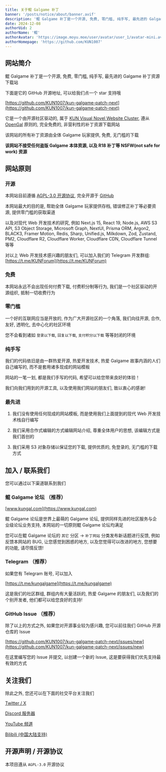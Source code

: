 ```yaml
---
title: 关于鲲 Galgame 补丁
banner: '/posts/notice/about/banner.avif'
description: '鲲 Galgame 补丁是一个开源, 免费, 零门槛, 纯手写, 最先进的 Galgame 补丁资源下载站'
date: 2024-12-08
authorUid: 2
authorName: '鲲'
authorAvatar: 'https://image.moyu.moe/user/avatar/user_1/avatar-mini.avif'
authorHomepage: 'https://github.com/KUN1007'
---
```


## 网站简介

鲲 Galgame 补丁是一个开源, 免费, 零门槛, 纯手写, 最先进的 Galgame 补丁资源下载站

下面是它的 GitHub 开源地址, 可以给我们点一个 star 支持哦

[https://github.com/KUN1007/kun-galgame-patch-next](https://github.com/KUN1007/kun-galgame-patch-next)

它是一个由开源社区驱动的, 属于 [KUN Visual Novel Website Cluster](https://nav.kungal.org), 遵从 [OpenGal](https://github.com/opengal) 原则的, 完全免费的, 非营利性的补丁资源下载网站

该网站的所有补丁资源由全体 Galgame 玩家提供, 免费, 无门槛的下载

**该网站不接受任何盗版 Galgame 本体资源, 以及 R18 补丁等 NSFW(not safe for work) 资源**

## 网站原则

### 开源

本网站目前遵循 [AGPL-3.0 开源协议](https://www.gnu.org/licenses/gpl-3.0.en.html), 完全开源于 [GitHub](https://github.com/KUN1007/kun-galgame-patch-next)

本网站最大的目的是, 帮助全体 Galgame 玩家提供存档, 错误修正补丁等必要资源, 提供零门槛的获取渠道

以及对现代 Web 开发技术的研究, 例如 Next.js 15, React 19, Node.js, AWS S3 API, S3 Object Storage, Microsoft Graph, NextUI, Prisma ORM, Argon2, BLACK3, Framer Motion, Redis, Sharp, Unified.js, Milkdown, Zod, Zustand, PM2, Cloudflare R2, Cloudflare Worker, Cloudflare CDN, Cloudflare Tunnel 等等

对以上 Web 开发技术感兴趣的朋友们, 可以加入我们的 Telegram 开发群组: [https://t.me/KUNForum](https://t.me/KUNForum)

### 免费

本网站永远不会出现任何付费下载, 付费积分制等行为, 我们是一个社区驱动的开源组织, 抵制一切收费行为

### 零门槛

一个好的互联网应当是开放的, 作为广大开源社区的一个角落, 我们向往开源, 合作, 友好, 透明化, 去中心化的社区环境

您不会看到诸如 `登录以下载`, `回复以下载`, `支付积分以下载` 等等封闭的环境

### 纯手写

我们的代码依旧是由一群热爱开源, 热爱开发技术, 热爱 Galgame 故事内涵的人们自己编写的, 而不是套用诸多现成的网站模板

网站的一笔一划, 都是我们手写的代码, 希望可以给您带来良好的体验！

我们向我们用到的开源工具, 以及使用我们网站的朋友们, 致以衷心的感谢!

### 最先进

1. 我们没有使用任何现成的网站模板, 而是使用我们上面提到的现代 Web 开发技术栈自行编写

2. 我们采用合作式编辑的方式编辑网站介绍, 尊重全体用户的思想, 该编辑方式是我们首创的

3. 我们采用 S3 对象存储以保证您的下载, 提供优质的, 免登录的, 无门槛的下载方式

## 加入 / 联系我们

您可以通过以下渠道联系到我们

### 鲲 Galgame 论坛 （推荐）

[www.kungal.com](https://www.kungal.com)

鲲 Galgame 论坛是世界上最萌的 Galgame 论坛, 提供同样先进的社区服务与企业级论坛业务支持, 本网站的一切原则鲲 Galgame 论坛均满足

您可以在鲲 Galgame 论坛的 `其它` 分区 -> `补丁网站` 分类发布新话题进行反馈, 例如反馈本网站的 BUG, 让您感觉到困惑的地方, 以及您觉得可以改进的地方, 您想要的功能, 请尽情反馈!

### Telegram （推荐）

如果您有 Telegram 账号, 可以加入

[https://t.me/kungalgame](https://t.me/kungalgame)

这是我们的社区群组, 群组内有大量活跃的, 热爱 Galgame 的朋友们, 以及我们的个别开发者, 他们都可以给您良好的支持!

### GitHub Issue （推荐）

除了以上的方式之外, 如果您对开源事业较为感兴趣, 您可以前往我们 GitHub 开源仓库的 Issue

[https://github.com/KUN1007/kun-galgame-patch-next/issues/new](https://github.com/KUN1007/kun-galgame-patch-next/issues/new)

在这里编写您的 Issue 并提交, 以创建一个新的 Issue, 这是要获得我们优先支持最有效的方式

## 关注我们

除此之外, 您还可以在下面的社交平台关注我们

[Twitter / X](https://twitter.com/kungalgame)

[Discord 服务器](https://discord.com/invite/5F4FS2cXhX)

[YouTube 频道](https://youtube.com/@kungalgame)

[Bilibili (中国大陆支持)](https://space.bilibili.com/1748455574)

## 开源声明 / 开源协议

本项目遵从 `AGPL-3.0` 开源协议
